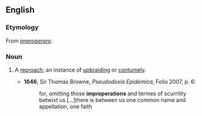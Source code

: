 ==English==

===Etymology===
From {{etyl|la|en}} ''[[improperare]]''.

===Noun===
{{en-noun}}

# {{context|obsolete|lang=en}} A [[reproach]]; an instance of [[upbraiding]] or [[contumely]].
#* '''1646''', Sir Thomas Browne, ''Pseudodoxia Epidemica'', Folio 2007, p. 6:
#*: for, omitting those '''improperations''' and termes of scurrility betwixt us [...]there is between us one common name and appellation, one faith